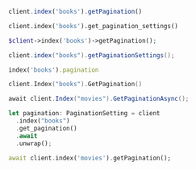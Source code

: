 <CodeGroup>

```javascript JS
client.index('books').getPagination()
```

```python Python
client.index('books').get_pagination_settings()
```

```php PHP
$client->index('books')->getPagination();
```

```java Java
client.index("books").getPaginationSettings();
```

```ruby Ruby
index('books').pagination
```

```go Go
client.Index("books").GetPagination()
```

```csharp C#
await client.Index("movies").GetPaginationAsync();
```

```rust Rust
let pagination: PaginationSetting = client
  .index("books")
  .get_pagination()
  .await
  .unwrap();
```

```dart Dart
await client.index('movies').getPagination();
```
</CodeGroup>
